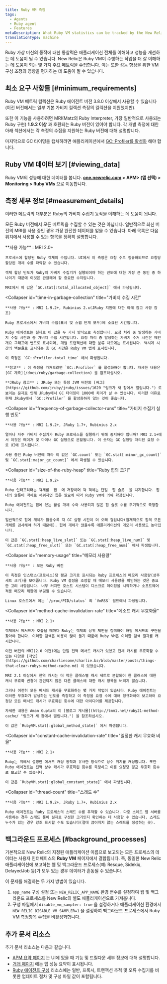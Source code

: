 ```yaml
---
title: Ruby VM 측정
tags:
  - Agents
  - Ruby agent
  - Features
metaDescription: What Ruby VM statistics can be tracked by the New Relic Ruby agent.
translationType: machine
---
```


Ruby 가상 머신의 동작에 대한 통찰력은 애플리케이션 전체를 이해하고 성능을 개선하는 데 도움이 될 수 있습니다. New Relic은 Ruby VM이 수행하는 작업을 더 잘 이해하는 데 도움이 되는 몇 가지 주요 메트릭을 수집합니다. 이는 또한 성능 향상을 위한 VM 구성 조정의 영향을 평가하는 데 도움이 될 수 있습니다.

## 최소 요구 사항들 [#minimum_requirements]

Ruby VM 메트릭 컬렉션은 Ruby 에이전트 버전 3.8.0 이상에서 사용할 수 있습니다(이전 버전에서는 일부 기본 가비지 컬렉션 측정의 컬렉션을 지원했지만).

또한 이 기능을 사용하려면 MRI(Matz의 Ruby Interpreter, 가장 일반적으로 사용되는 Ruby 구현) **1.9.2 이상** 과 호환되는 Ruby 버전이 있어야 합니다. 각 개별 측정에 대한 아래 섹션에서는 각 측정의 수집을 지원하는 Ruby 버전에 대해 설명합니다.

마지막으로 GC 타이밍을 캡처하려면 애플리케이션에서 [GC::Profiler를 활성화](/docs/ruby/garbage-collection) 해야 합니다.

## Ruby VM 데이터 보기 [#viewing_data]

Ruby VM의 성능에 대한 데이터를 봅니다. **[one.newrelic.com](https://one.newrelic.com/all-capabilities) > APM> (앱 선택) > Monitoring > Ruby VMs** 으로 이동합니다.

## 측정 세부 정보 [#measurement_details]

이러한 메트릭의 대부분은 Ruby의 가비지 수집기 동작을 이해하는 데 도움이 됩니다.

모든 Ruby 버전에서 모든 메트릭을 수집할 수 있는 것은 아닙니다. 일반적으로 최신 버전의 MRI를 사용 중인 경우 가장 완전한 데이터를 얻을 수 있습니다. 아래 목록은 다음 위치에서 사용할 수 있는 항목을 정확히 설명합니다.

<CollapserGroup>
  <Collapser
    id="object-allocations"
    title="개체 할당"
  >
    **사용 가능** : MRI 2.0+

    프로세스에 할당된 Ruby 객체의 수입니다. UI에서 이 측정은 요청 수로 정규화되므로 요청당 할당된 개체 수를 파악할 수 있습니다.

    객체 할당 빈도가 Ruby의 가비지 수집기가 실행되어야 하는 빈도에 대한 가장 큰 동인 중 하나이기 때문에 이것은 관찰해야 할 중요한 수치입니다.

    MRI에서 이 값은 `GC.stat[:total_allocated_object]` 에서 파생됩니다.
  </Collapser>

  <Collapser
    id="time-in-garbage-collection"
    title="가비지 수집 시간"
  >
    **사용 가능** : MRI 1.9.2+, Rubinius 2.x(JRuby 지원에 대한 아래 참고 사항 참조)

    Ruby 프로세스에서 가비지 수집(표시 및 스윕 단계 모두)에 소요된 시간입니다.

    Ruby 에이전트는 실제로 이 값을 두 가지 방식으로 측정합니다. 요청 처리 중 발생하는 가비지 수집 시간과 총 가비지 수집 시간입니다. 요청 처리 중 발생하는 가비지 수거 시간은 메인 개요 그래프에 밴드로 표시되며, 개별 트랜잭션에 대한 분류 차트에는 표시됩니다. 벽시계 시간의 백분율로 표시되는 총 GC 시간은 Ruby VM 탭에 표시됩니다.

    이 측정은 `GC::Profiler.total_time` 에서 파생됩니다.

    **참고** : 이 측정을 가져오려면 `GC::Profiler` 를 활성화해야 합니다. 자세한 내용은 [GC 계측](/docs/ruby/garbage-collection) 을 참조하십시오.

    **JRuby 참고** : JRuby 또는 특정 JVM 버전의 [버그](https://github.com/jruby/jruby/issues/1620 "링크가 새 창에서 열립니다.") 로 보이는 문제로 인해 JRuby에서 GC 타이밍이 1000배 차이가 날 수 있습니다. 이러한 이유로 현재 JRuby에서 `GC::Profiler` 를 활성화하지 않는 것이 좋습니다.
  </Collapser>

  <Collapser
    id="frequency-of-garbage-collector-runs"
    title="가비지 수집기 실행 빈도"
  >
    **사용 가능** : MRI 1.9.2+, JRuby 1.7+, Rubinius 2.x

    얼마나 자주 가비지 수집기가 Ruby 프로세스를 실행하기 위해 중지해야 합니까? MRI 2.1+에서 이것은 메이저 및 마이너 GC 실행으로 분할됩니다. 이 숫자는 GC 실행당 처리된 요청 수로 UI에 표시됩니다.

    사용 중인 Ruby 버전에 따라 이 값은 `GC.count` 또는 `GC.stat[:minor_gc_count]` 및 `GC.stat[:major_gc_count]` 에서 파생될 수 있습니다.
  </Collapser>

  <Collapser
    id="size-of-the-ruby-heap"
    title="Ruby 힙의 크기"
  >
    **사용 가능** : MRI 1.9.2+

    Ruby 인터프리터는 객체를 _힙_ 에 저장하며 각 객체는 단일 _힙 슬롯_ 을 차지합니다. 힙 내의 슬롯이 객체로 채워지면 힙은 필요에 따라 Ruby VM에 의해 확장됩니다.

    Ruby 에이전트는 힙에 있는 활성 개체 수와 사용되지 않은 힙 슬롯 수를 주기적으로 측정합니다.

    일반적으로 힙에 개체가 많을수록 각 GC 실행 시간이 더 오래 걸립니다(잠재적으로 힙의 모든 개체를 검사해야 하기 때문에). 힙에 개체가 많을수록 애플리케이션의 메모리 사용량도 높아집니다.

    이 값은 `GC.stat[:heap_live_slot]` 또는 `GC.stat[:heap_live_num]` 및 `GC.stat[:heap_free_slot]` 또는 `GC.stat[:heap_free_num]` 에서 파생됩니다.
  </Collapser>

  <Collapser
    id="memory-usage"
    title="메모리 사용량"
  >
    **사용 가능** : 모든 Ruby 버전

    이 측정은 인스턴스(프로세스)당 평균 크기로 표시되는 Ruby 프로세스의 메모리 사용량(상주 세트 크기)을 보여줍니다. Ruby VM 설정을 조정할 때 메모리 사용량을 확인하는 것은 중요한 고려 사항입니다. 너무 커지면 호스트 시스템이 디스크로 페이징을 시작하거나 소프트웨어 적용 메모리 제한에 부딪힐 수 있습니다.

    Linux 호스트에서 이는 `/proc/PID/status` 의 `VmRSS` 필드에서 파생됩니다.
  </Collapser>

  <Collapser
    id="method-cache-invalidation-rate"
    title="메소드 캐시 무효화율"
  >
    **사용 가능** : MRI 2.1+

    객체에서 메서드가 호출될 때마다 Ruby는 객체의 상위 체인을 검색하여 해당 메서드의 구현을 찾아야 합니다. 이러한 검색은 비용이 많이 들기 때문에 Ruby VM은 이러한 검색 결과를 캐시합니다.

    이전 버전의 MRI(2.0 이전)에는 단일 전역 메서드 캐시가 있었고 전체 캐시를 무효화할 수 있는 다양한 [작업](https://github.com/charliesome/charlie.bz/blob/master/posts/things-that-clear-rubys-method-cache.md) 이 있었습니다.

    MRI 2.1 이상에서 전역 캐시는 더 작은 클래스별 캐시 세트로 분할되어 한 클래스에 대한 캐시 무효화 변경이 관련되지 않은 다른 클래스에 대한 캐시 항목을 버리지 않습니다.

    그러나 여전히 모든 메서드 캐시를 무효화하는 몇 가지 작업이 있습니다. Ruby 에이전트는 이러한 무효화가 발생하는 빈도를 측정하고 이 측정을 요청 수에 대해 정규화하여 보고하여 요청당 모든 메서드 캐시가 무효화된 횟수에 대한 아이디어를 제공합니다.

    자세한 내용은 Aman Gupta의 이 [블로그 게시물](http://tmm1.net/ruby21-method-cache/ "링크가 새 창에서 열립니다.") 을 참조하십시오.

    이 값은 `RubyVM.stat[:global_method_state]` 에서 파생됩니다.
  </Collapser>

  <Collapser
    id="constant-cache-invalidation-rate"
    title="일정한 캐시 무효화 비율"
  >
    **사용 가능** : MRI 2.1+

    Ruby는 위에서 설명한 메서드 캐싱 동작과 유사한 방식으로 상수 위치를 캐싱합니다. 또한 Ruby 에이전트는 전역 상수 캐시가 무효화된 횟수를 측정하고 이를 요청당 평균 무효화 횟수로 보고할 수 있습니다.

    이 값은 `RubyVM.stat[:global_constant_state]` 에서 파생됩니다.
  </Collapser>

  <Collapser
    id="thread-count"
    title="스레드 수"
  >
    **사용 가능** : MRI 1.9.2+, JRuby 1.7+, Rubinius 2.x

    Ruby 에이전트는 Ruby 프로세스의 스레드 수를 추적할 수 있습니다. 다중 스레드 웹 서버를 사용하는 경우 스레드 풀이 실제로 구성한 크기인지 확인하는 데 사용할 수 있습니다. 스레드 누수가 있는 경우 강조 표시할 수도 있습니다(절대 끊어지지 않는 스레드를 생성하는 곳).
  </Collapser>
</CollapserGroup>

## 백그라운드 프로세스 [#background_processes]

기본적으로 New Relic의 지정된 애플리케이션 이름으로 보고되는 모든 프로세스의 데이터는 사용자 인터페이스의 **Ruby VM** 페이지에서 결합됩니다. 즉, 동일한 New Relic 애플리케이션에 보고하는 웹 및 백그라운드 프로세스(예: Resque, Sidekiq, DelayedJob 등)가 모두 있는 경우 데이터가 혼동될 수 있습니다.

이 문제를 해결하는 두 가지 방법이 있습니다.

1. `app_name` 구성 설정 또는 `NEW_RELIC_APP_NAME` 환경 변수를 설정하여 웹 및 백그라운드 프로세스를 New Relic의 별도 애플리케이션으로 가져옵니다.
2. 구성 파일에서 `disable_vm_sampler: true` 을 설정하거나 애플리케이션 환경에서 `NEW_RELIC_DISABLE_VM_SAMPLER=1` 을 설정하여 백그라운드 프로세스에서 Ruby VM 측정항목 수집을 비활성화합니다.

## 추가 문서 리소스

추가 문서 리소스는 다음과 같습니다.

* [APM 요약 페이지](/docs/applications-menu/applications-overview) 는 UI에 있을 때 기능 및 드릴다운 세부 정보에 대해 설명합니다.
* [거래 페이지](/docs/apm/applications-menu/monitoring/transactions-page) 에는 앱 성능 요약이 표시됩니다.
* [Ruby 에이전트 구성](/docs/ruby/ruby-agent-configuration) 리소스에는 일반, 프록시, 트랜잭션 추적 및 오류 수집기를 비롯한 업데이트 절차 및 구성 파일 값이 포함됩니다.